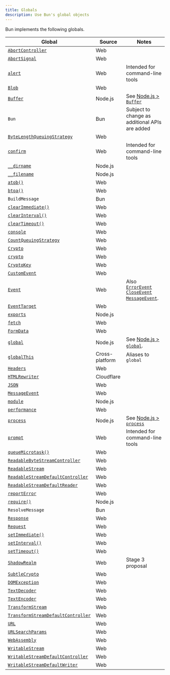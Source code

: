 ```yaml
---
title: Globals
description: Use Bun's global objects
---
```


Bun implements the following globals.

| Global                                                                                                                  | Source         | Notes                                                                                                                                                                                                                                         |
| ----------------------------------------------------------------------------------------------------------------------- | -------------- | --------------------------------------------------------------------------------------------------------------------------------------------------------------------------------------------------------------------------------------------- |
| [`AbortController`](https://developer.mozilla.org/en-US/docs/Web/API/AbortController)                                   | Web            |                                                                                                                                                                                                                                               |
| [`AbortSignal`](https://developer.mozilla.org/en-US/docs/Web/API/AbortSignal)                                           | Web            |                                                                                                                                                                                                                                               |
| [`alert`](https://developer.mozilla.org/en-US/docs/Web/API/Window/alert)                                                | Web            | Intended for command-line tools                                                                                                                                                                                                               |
| [`Blob`](https://developer.mozilla.org/en-US/docs/Web/API/Blob)                                                         | Web            |                                                                                                                                                                                                                                               |
| [`Buffer`](https://nodejs.org/api/buffer.html#class-buffer)                                                             | Node.js        | See [Node.js > `Buffer`](/runtime/nodejs-compat#node-buffer)                                                                                                                                                                                  |
| `Bun`                                                                                                                   | Bun            | Subject to change as additional APIs are added                                                                                                                                                                                                |
| [`ByteLengthQueuingStrategy`](https://developer.mozilla.org/en-US/docs/Web/API/ByteLengthQueuingStrategy)               | Web            |                                                                                                                                                                                                                                               |
| [`confirm`](https://developer.mozilla.org/en-US/docs/Web/API/Window/confirm)                                            | Web            | Intended for command-line tools                                                                                                                                                                                                               |
| [`__dirname`](https://nodejs.org/api/globals.html#__dirname)                                                            | Node.js        |                                                                                                                                                                                                                                               |
| [`__filename`](https://nodejs.org/api/globals.html#__filename)                                                          | Node.js        |                                                                                                                                                                                                                                               |
| [`atob()`](https://developer.mozilla.org/en-US/docs/Web/API/atob)                                                       | Web            |                                                                                                                                                                                                                                               |
| [`btoa()`](https://developer.mozilla.org/en-US/docs/Web/API/btoa)                                                       | Web            |                                                                                                                                                                                                                                               |
| `BuildMessage`                                                                                                          | Bun            |                                                                                                                                                                                                                                               |
| [`clearImmediate()`](https://developer.mozilla.org/en-US/docs/Web/API/Window/clearImmediate)                            | Web            |                                                                                                                                                                                                                                               |
| [`clearInterval()`](https://developer.mozilla.org/en-US/docs/Web/API/Window/clearInterval)                              | Web            |                                                                                                                                                                                                                                               |
| [`clearTimeout()`](https://developer.mozilla.org/en-US/docs/Web/API/Window/clearTimeout)                                | Web            |                                                                                                                                                                                                                                               |
| [`console`](https://developer.mozilla.org/en-US/docs/Web/API/console)                                                   | Web            |                                                                                                                                                                                                                                               |
| [`CountQueuingStrategy`](https://developer.mozilla.org/en-US/docs/Web/API/CountQueuingStrategy)                         | Web            |                                                                                                                                                                                                                                               |
| [`Crypto`](https://developer.mozilla.org/en-US/docs/Web/API/Crypto)                                                     | Web            |                                                                                                                                                                                                                                               |
| [`crypto`](https://developer.mozilla.org/en-US/docs/Web/API/crypto)                                                     | Web            |                                                                                                                                                                                                                                               |
| [`CryptoKey`](https://developer.mozilla.org/en-US/docs/Web/API/CryptoKey)                                               | Web            |                                                                                                                                                                                                                                               |
| [`CustomEvent`](https://developer.mozilla.org/en-US/docs/Web/API/CustomEvent)                                           | Web            |                                                                                                                                                                                                                                               |
| [`Event`](https://developer.mozilla.org/en-US/docs/Web/API/Event)                                                       | Web            | Also [`ErrorEvent`](https://developer.mozilla.org/en-US/docs/Web/API/ErrorEvent) [`CloseEvent`](https://developer.mozilla.org/en-US/docs/Web/API/CloseEvent) [`MessageEvent`](https://developer.mozilla.org/en-US/docs/Web/API/MessageEvent). |
| [`EventTarget`](https://developer.mozilla.org/en-US/docs/Web/API/EventTarget)                                           | Web            |                                                                                                                                                                                                                                               |
| [`exports`](https://nodejs.org/api/globals.html#exports)                                                                | Node.js        |                                                                                                                                                                                                                                               |
| [`fetch`](https://developer.mozilla.org/en-US/docs/Web/API/fetch)                                                       | Web            |                                                                                                                                                                                                                                               |
| [`FormData`](https://developer.mozilla.org/en-US/docs/Web/API/FormData)                                                 | Web            |                                                                                                                                                                                                                                               |
| [`global`](https://nodejs.org/api/globals.html#global)                                                                  | Node.js        | See [Node.js > `global`](/runtime/nodejs-compat#global).                                                                                                                                                                                      |
| [`globalThis`](https://developer.mozilla.org/en-US/docs/Web/JavaScript/Reference/Global_Objects/globalThis)             | Cross-platform | Aliases to `global`                                                                                                                                                                                                                           |
| [`Headers`](https://developer.mozilla.org/en-US/docs/Web/API/Headers)                                                   | Web            |                                                                                                                                                                                                                                               |
| [`HTMLRewriter`](/runtime/html-rewriter)                                                                                | Cloudflare     |                                                                                                                                                                                                                                               |
| [`JSON`](https://developer.mozilla.org/en-US/docs/Web/JavaScript/Reference/Global_Objects/JSON)                         | Web            |                                                                                                                                                                                                                                               |
| [`MessageEvent`](https://developer.mozilla.org/en-US/docs/Web/API/MessageEvent)                                         | Web            |                                                                                                                                                                                                                                               |
| [`module`](https://nodejs.org/api/globals.html#module)                                                                  | Node.js        |                                                                                                                                                                                                                                               |
| [`performance`](https://developer.mozilla.org/en-US/docs/Web/API/performance)                                           | Web            |                                                                                                                                                                                                                                               |
| [`process`](https://nodejs.org/api/process.html)                                                                        | Node.js        | See [Node.js > `process`](/runtime/nodejs-compat#node-process)                                                                                                                                                                                |
| [`prompt`](https://developer.mozilla.org/en-US/docs/Web/API/Window/prompt)                                              | Web            | Intended for command-line tools                                                                                                                                                                                                               |
| [`queueMicrotask()`](https://developer.mozilla.org/en-US/docs/Web/API/queueMicrotask)                                   | Web            |                                                                                                                                                                                                                                               |
| [`ReadableByteStreamController`](https://developer.mozilla.org/en-US/docs/Web/API/ReadableByteStreamController)         | Web            |                                                                                                                                                                                                                                               |
| [`ReadableStream`](https://developer.mozilla.org/en-US/docs/Web/API/ReadableStream)                                     | Web            |                                                                                                                                                                                                                                               |
| [`ReadableStreamDefaultController`](https://developer.mozilla.org/en-US/docs/Web/API/ReadableStreamDefaultController)   | Web            |                                                                                                                                                                                                                                               |
| [`ReadableStreamDefaultReader`](https://developer.mozilla.org/en-US/docs/Web/API/ReadableStreamDefaultReader)           | Web            |                                                                                                                                                                                                                                               |
| [`reportError`](https://developer.mozilla.org/en-US/docs/Web/API/reportError)                                           | Web            |                                                                                                                                                                                                                                               |
| [`require()`](https://nodejs.org/api/globals.html#require)                                                              | Node.js        |                                                                                                                                                                                                                                               |
| `ResolveMessage`                                                                                                        | Bun            |                                                                                                                                                                                                                                               |
| [`Response`](https://developer.mozilla.org/en-US/docs/Web/API/Response)                                                 | Web            |                                                                                                                                                                                                                                               |
| [`Request`](https://developer.mozilla.org/en-US/docs/Web/API/Request)                                                   | Web            |                                                                                                                                                                                                                                               |
| [`setImmediate()`](https://developer.mozilla.org/en-US/docs/Web/API/Window/setImmediate)                                | Web            |                                                                                                                                                                                                                                               |
| [`setInterval()`](https://developer.mozilla.org/en-US/docs/Web/API/Window/setInterval)                                  | Web            |                                                                                                                                                                                                                                               |
| [`setTimeout()`](https://developer.mozilla.org/en-US/docs/Web/API/Window/setTimeout)                                    | Web            |                                                                                                                                                                                                                                               |
| [`ShadowRealm`](https://github.com/tc39/proposal-shadowrealm)                                                           | Web            | Stage 3 proposal                                                                                                                                                                                                                              |
| [`SubtleCrypto`](https://developer.mozilla.org/en-US/docs/Web/API/SubtleCrypto)                                         | Web            |                                                                                                                                                                                                                                               |
| [`DOMException`](https://developer.mozilla.org/en-US/docs/Web/API/DOMException)                                         | Web            |                                                                                                                                                                                                                                               |
| [`TextDecoder`](https://developer.mozilla.org/en-US/docs/Web/API/TextDecoder)                                           | Web            |                                                                                                                                                                                                                                               |
| [`TextEncoder`](https://developer.mozilla.org/en-US/docs/Web/API/TextEncoder)                                           | Web            |                                                                                                                                                                                                                                               |
| [`TransformStream`](https://developer.mozilla.org/en-US/docs/Web/API/TransformStream)                                   | Web            |                                                                                                                                                                                                                                               |
| [`TransformStreamDefaultController`](https://developer.mozilla.org/en-US/docs/Web/API/TransformStreamDefaultController) | Web            |                                                                                                                                                                                                                                               |
| [`URL`](https://developer.mozilla.org/en-US/docs/Web/API/URL)                                                           | Web            |                                                                                                                                                                                                                                               |
| [`URLSearchParams`](https://developer.mozilla.org/en-US/docs/Web/API/URLSearchParams)                                   | Web            |                                                                                                                                                                                                                                               |
| [`WebAssembly`](https://nodejs.org/api/globals.html#webassembly)                                                        | Web            |                                                                                                                                                                                                                                               |
| [`WritableStream`](https://developer.mozilla.org/en-US/docs/Web/API/WritableStream)                                     | Web            |                                                                                                                                                                                                                                               |
| [`WritableStreamDefaultController`](https://developer.mozilla.org/en-US/docs/Web/API/WritableStreamDefaultController)   | Web            |                                                                                                                                                                                                                                               |
| [`WritableStreamDefaultWriter`](https://developer.mozilla.org/en-US/docs/Web/API/WritableStreamDefaultWriter)           | Web            |                                                                                                                                                                                                                                               |
